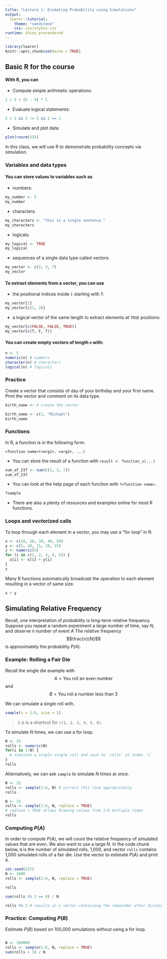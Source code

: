 ```yaml
---
title: "Lecture 1: Esimating Probability using Simulations"
output: 
  learnr::tutorial:
    theme: "sandstone"
    css: css/styles.css
runtime: shiny_prerendered
---
```



```r
library(learnr)
knitr::opts_chunk$set(echo = TRUE)
```

## Basic R for the course

#### With R, you can 

+ Compute simple arithmetic operations:

```r
2 / 5 + (5 - 4) * 1 
```

+  Evaluate logical statements:

```r
5 > 2 && 3 != 5 && 2 == 2
```

+  Simulate and plot data:

```r
plot(rnorm(25))
```

In this class, we will use R to demonstrate probability concepts via simulation.

### Variables and data types

#### You can store values to variables such as 

+ numbers:

```r
my_number <- 5
my_number
```

+ characters:

```r
my_characters <- "this is a single sentence."
my_characters
```

+ logicals:

```r
my_logical <- TRUE
my_logical
```

+ sequences of a single data type called vectors:

```r
my_vector <- c(2, 3, 7)
my_vector
```

#### To extract elements from a vector, you can use 

+ the positional indices inside `[` starting with 1:

```r
my_vector[1]
my_vector[c(1, 3)]
```

+ a logical vector of the same length to extract elements at `TRUE` positions:

```r
my_vector[c(FALSE, FALSE, TRUE)]
my_vector[c(T, F, T)]
```

#### You can create empty vectors of length `n` with:

```r
n <- 5
numeric(n) # numbers
character(n) # characters
logical(n) # logicals
```


### Practice

Create a vector that consists of day of your birthday and your first name. Print the vector and comment on its data type.

```r
birth_name <- # create the vector
```

```r
birth_name <- c(1, "Michael")
birth_name
```

### Functions

In R, a function is in the following form:

```
<function name>(<arg1>, <arg2>, ...)
```

+  You can store the result of a function with `result <- function_x(...)`

```r
sum_of_237 <- sum(c(2, 3, 7))
sum_of_237
```

+  You can look at the help page of each function with `?<function name>`.

```r
?sample

```

+  There are also a plenty of resources and examples online for most R functions.

### Loops and vectorized calls

To loop through each element in a vector, you may use a "for loop" in R:

```r
x <- c(10, 20, 30, 40, 50)
y <- c(5, 10, 15, 20, 25)
z <- numeric(5)
for (i in c(1, 2, 3, 4, 5)) {
  z[i] <- x[i] + y[i]
}
z
```

Many R functions automatically broadcast the operation to each element resulting in a vector of same size.

```r
x + y
```


## Simulating Relative Frequency

Recall, one interpretation of _probability_ is long-term relative frequency. Suppose you repeat a random experiment a large number of time, say $N$, and observe $n$ number of event $A$ The relative frequency 
$$\frac{n}{N}$$ 
is approximately the probability $P(A)$.

### Example: Rolling a Fair Die 


Recall the single die example with
$$A=\text{You roll an even number}$$
and
$$B=\text{You roll a number less than 3}$$

We can simulate a single roll with.

```r
sample(x = 1:6, size = 1)

```

> `1:6` is a shortcut for `c(1, 2, 3, 4, 5, 6)`.

To simulate $N$ times, we can use a for loop.

```r
N <- 25
rolls <- numeric(N)
for(i in 1:N) {
  # simulate a single single roll and save to `rolls` at index `i`
}
rolls
```

Alternatively, we can ask `sample` to simulate $N$ times at once.

```r
N <- 25
rolls <- sample(1:6, N) # correct this line appropriately
rolls
```

```r
N <- 25
rolls <- sample(1:6, N, replace = TRUE) 
# replace = TRUE allows drawing values from 1:6 multiple times
rolls
```

### Computing $P(A)$

In order to compute $P(A)$, we will count the relative frequency of simulated values that are even. We also want to use a large $N$. In the code chunk below, `N` is the number of simulated rolls, 1,000, and vector `rolls` contains 1,000 simulated rolls of a fair die. Use the vector to estimate $P(A)$ and print it.

```r
set.seed(237)
N <- 1000
rolls <- sample(1:6, N, replace = TRUE)
```

```r
rolls

```

```r
sum(rolls %% 2 == 0) / N
```

```r
rolls %% 2 # results in a vector containing the remainder after dividing each roll by 2
```

### Practice: Computing $P(B)$

Estimate $P(B)$ based on 100,000 simulations without using a for loop.

```r


```

```r
N <- 100000
rolls <- sample(1:6, N, replace = TRUE)
sum(rolls < 3) / N
```

<!-- ## Multiple Experiments -->

<!-- Suppose you roll a fair die twice. Let $E$ be the event the sum of the two rolls is greater than or equal to 8. -->

<!-- ### Compute by Simulation -->

<!-- ```{r calcpe, exercise=TRUE, exercise.lines=10} -->
<!-- N <- 10^6 -->
<!-- # replicate outputs result of `n` repetitions of  -->
<!-- # the operations described in `expr` -->
<!-- E <- replicate(  -->
<!--   n = N, expr = { -->
<!--     # roll a die twice -->
<!--     roll <- sample(1:6, size = 2, replace = TRUE)  -->
<!--     # output whether the sum is greater than or equal to 8 -->
<!--     sum(roll)  -->
<!--   }) -->
<!-- sum(E >= 8)/N -->
<!-- ``` -->

